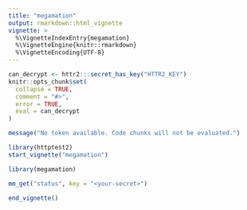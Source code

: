 ```yaml
---
title: "megamation"
output: rmarkdown::html_vignette
vignette: >
  %\VignetteIndexEntry{megamation}
  %\VignetteEngine{knitr::rmarkdown}
  %\VignetteEncoding{UTF-8}
---
```


```r
can_decrypt <- httr2:::secret_has_key("HTTR2_KEY")
knitr::opts_chunk$set(
  collapse = TRUE,
  comment = "#>",
  error = TRUE,
  eval = can_decrypt
)
```
```r
message("No token available. Code chunks will not be evaluated.")
```

```r
library(httptest2)
start_vignette("megamation")
```

```r
library(megamation)
```

```r
mm_get("status", key = "<your-secret>")
```


```r
end_vignette()
```
